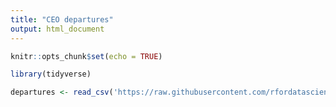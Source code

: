 ```yaml
---
title: "CEO departures"
output: html_document
---
```


```r
knitr::opts_chunk$set(echo = TRUE)
```

```r
library(tidyverse)
```

```r
departures <- read_csv('https://raw.githubusercontent.com/rfordatascience/tidytuesday/master/data/2021/2021-04-27/departures.csv')
```


